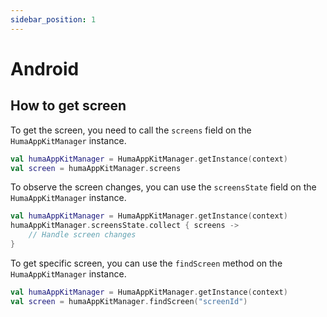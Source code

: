 ```yaml
---
sidebar_position: 1
---
```


# Android

## How to get screen

To get the screen, you need to call the `screens` field on the `HumaAppKitManager` instance.

```kotlin
val humaAppKitManager = HumaAppKitManager.getInstance(context)
val screen = humaAppKitManager.screens
```

To observe the screen changes, you can use the `screensState` field on the `HumaAppKitManager` instance.

```kotlin
val humaAppKitManager = HumaAppKitManager.getInstance(context)
humaAppKitManager.screensState.collect { screens ->
    // Handle screen changes
}
```

To get specific screen, you can use the `findScreen` method on the `HumaAppKitManager` instance.

```kotlin
val humaAppKitManager = HumaAppKitManager.getInstance(context)
val screen = humaAppKitManager.findScreen("screenId")
```
